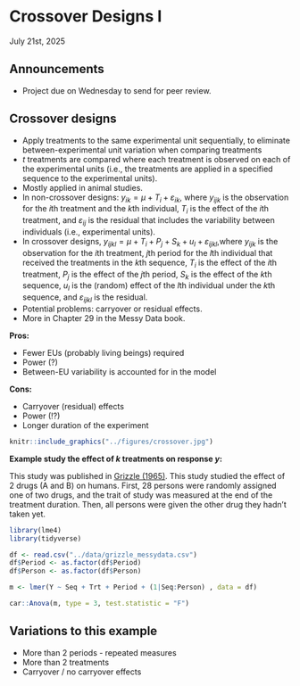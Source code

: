 # Crossover Designs I 
July 21st, 2025  

## Announcements

- Project due on Wednesday to send for peer review. 

## Crossover designs  

- Apply treatments to the same experimental unit sequentially, to eliminate between-experimental unit variation when comparing treatments 
- $t$ treatments are compared where each treatment is observed on each of the experimental units (i.e., the treatments are applied in a specified sequence to the experimental units). 
- Mostly applied in animal studies. 
- In non-crossover designs: $y_{ik} = \mu + T_i+ \varepsilon_{ik}$, where $y_{ijk}$ is the observation for the $i$th treatment and the $k$th individual, $T_i$ is the effect of the $i$th treatment, and $\varepsilon_{ij}$ is the residual that includes the variability between individuals (i.e., experimental units). 
- In crossover designs, $y_{ijkl} = \mu + T_i + P_j + S_k + u_l + \varepsilon_{ijkl}$,where $y_{ijk}$ is the observation for the $i$th treatment, $j$th period for the $l$th individual that received the treatments in the $k$th sequence, $T_i$ is the effect of the $i$th treatment, $P_j$ is the effect of the $j$th period, $S_k$ is the effect of the $k$th sequence, $u_l$ is the (random) effect of the $l$th individual under the $k$th sequence, and $\varepsilon_{ijkl}$ is the residual. 
- Potential problems: carryover or residual effects. 
- More in Chapter 29 in the Messy Data book. 

**Pros:**

- Fewer EUs (probably living beings) required 
- Power (?) 
- Between-EU variability is accounted for in the model  

**Cons:** 

- Carryover (residual) effects  
- Power (!?) 
- Longer duration of the experiment 

```r
knitr::include_graphics("../figures/crossover.jpg")
```

**Example study the effect of $k$ treatments on response $y$:**

This study was published in [Grizzle (1965)](https://www.jstor.org/stable/2528104?seq=1). 
This study studied the effect of 2 drugs (A and B) on humans. 
First, 28 persons were randomly assigned one of two drugs, and the trait of study was measured at the end of the treatment duration. 
Then, all persons were given the other drug they hadn't taken yet. 

```r
library(lme4)
library(tidyverse)
```


```r
df <- read.csv("../data/grizzle_messydata.csv")
df$Period <- as.factor(df$Period)
df$Person <- as.factor(df$Person)

m <- lmer(Y ~ Seq + Trt + Period + (1|Seq:Person) , data = df)

car::Anova(m, type = 3, test.statistic = "F")
```

## Variations to this example 

- More than 2 periods - repeated measures 
- More than 2 treatments 
- Carryover / no carryover effects 




